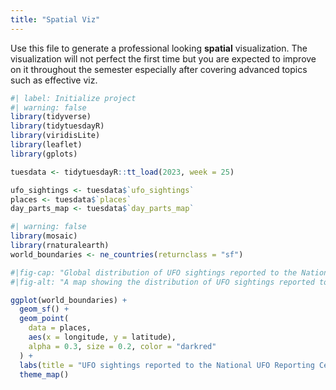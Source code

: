 ```yaml
---
title: "Spatial Viz"
---
```


Use this file to generate a professional looking **spatial** visualization.  The visualization will not perfect the first time but you are expected to improve on it throughout the semester especially after covering advanced topics such as effective viz.

```r
#| label: Initialize project
#| warning: false
library(tidyverse)
library(tidytuesdayR)
library(viridisLite)
library(leaflet)
library(gplots)

tuesdata <- tidytuesdayR::tt_load(2023, week = 25)

ufo_sightings <- tuesdata$`ufo_sightings`
places <- tuesdata$`places`
day_parts_map <- tuesdata$`day_parts_map`

```

```r
#| warning: false
library(mosaic)
library(rnaturalearth)
world_boundaries <- ne_countries(returnclass = "sf")
```


```r
#|fig-cap: "Global distribution of UFO sightings reported to the National UFO Reporting Center. Data source: https://github.com/rfordatascience/tidytuesday/blob/main/data/2023/2023-06-20/readme.md."
#|fig-alt: "A map showing the distribution of UFO sightings reported to the National UFO Reporting Center. The majority of reported sightings came from the United States, Western Europe, and Australia."

ggplot(world_boundaries) + 
  geom_sf() + 
  geom_point(
    data = places,
    aes(x = longitude, y = latitude),
    alpha = 0.3, size = 0.2, color = "darkred"
  ) +
  labs(title = "UFO sightings reported to the National UFO Reporting Center") +
  theme_map()

```

